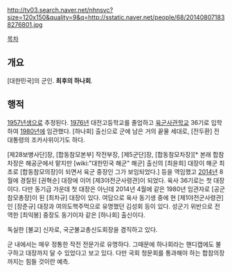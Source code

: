http://tv03.search.naver.net/nhnsvc?size=120x150&quality=9&q=http://sstatic.naver.net/people/68/201408071838276801.jpg

[[목차]]
== 개요 ==
[대한민국]의 군인. '''최후의 하나회'''.

== 행적 ==
[[1957년]]생으로 추정된다. [[1976년]] 대전고등학교를 졸업하고 [[육군사관학교]] 36기로 입학하여 [[1980년]]에 임관했다. [하나회] 출신으로 군에 남은 거의 끝물 세대로, [전두환] 전 대통령의 조카사위이기도 하다.

[제28보병사단]장, [합동참모본부] 작전부장, [제5군단]장, [합동참모차장][* 본래 합참차장은 해공군에서 맡지만 [wiki:"대한민국 해군" 해군] 출신의 [최윤희] 대장이 해군 최초로 [합동참모의장]이 되면서 육군 중장인 그가 보임되었다.] 등을 역임했고 [[2014년]] 8월에 경질된 [권혁순] 대장에 이어 [제3야전군사령관]이 되었다. 육사 36기로는 첫 대장이다. 다만 동기급 가운데 첫 대장은 아닌데 2014년 4월에 같은 1980년 임관자로 [공군참모총장]이 된 [최차규] 대장이 있다. 여담으로 육사 동기생 중에 현 [제1야전군사령관]인 [장준규] 대장과 여의도핵주먹으로 유명했던 김성회 등이 있다. 성군기 위반으로 전역한 [최익봉] 중장도 동기이자 같은 [하나회] 출신이다.

독실한 [불교] 신자로, 국군불교총신도회장을 겸직하고 있다.

군 내에서는 매우 정통한 작전 전문가로 유명하다. 그때문에 하나회라는 핸디캡에도 불구하고 대장까지 달 수 있었다고 보고 있다. 다만 국회 청문회를 통과해야 하는 합참의장까지는 힘들 것이란 예측.
